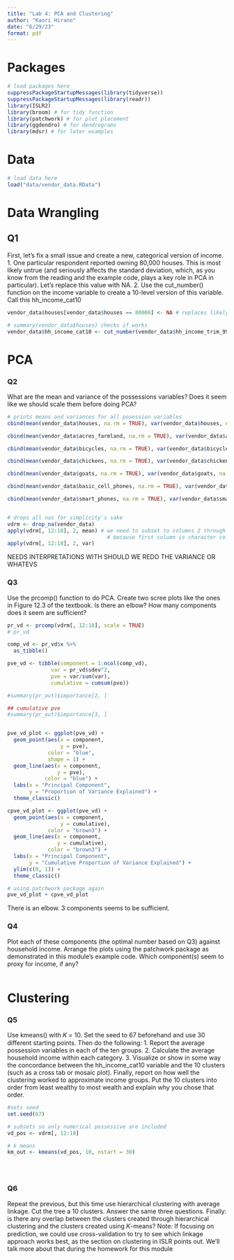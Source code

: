 ```yaml
---
title: "Lab 4: PCA and Clustering"
author: "Kaori Hirano"
date: "6/29/23"
format: pdf
---
```


# Packages

```r
# load packages here
suppressPackageStartupMessages(library(tidyverse))
suppressPackageStartupMessages(library(readr))
library(ISLR2)
library(broom) # for tidy function
library(patchwork) # for plot placement
library(ggdendro) # for dendrograms
library(mdsr) # for later examples
```

# Data  

```r
# load data here
load("data/vendor_data.RData")
```


# Data Wrangling

## Q1 
First, let’s fix a small issue and create a new, categorical version of income.
1. One particular respondent reported owning 80,000 houses. This is most likely untrue
(and seriously affects the standard deviation, which, as you know from the reading and
the example code, plays a key role in PCA in particular). Let’s replace this value with
NA.
2. Use the cut_number() function on the income variable to create a 10-level version of
this variable. Call this hh_income_cat10
```r
vendor_data$houses[vendor_data$houses == 80000] <- NA # replaces likely mistake with NA

# summary(vendor_data$houses) checks if works
vendor_data$hh_income_cat10 <- cut_number(vendor_data$hh_income_trim_99, 10) # cuts income into 10 groups
```

# PCA
### Q2
What are the mean and variance of the possessions variables? Does it seem like we should
scale them before doing PCA?
```r
# prints means and variances for all posession variables
cbind(mean(vendor_data$houses, na.rm = TRUE), var(vendor_data$houses, na.rm= TRUE))

cbind(mean(vendor_data$acres_farmland, na.rm = TRUE), var(vendor_data$acres_farmland, na.rm= TRUE))

cbind(mean(vendor_data$bicycles, na.rm = TRUE), var(vendor_data$bicycles, na.rm= TRUE))

cbind(mean(vendor_data$chickens, na.rm = TRUE), var(vendor_data$chickens, na.rm= TRUE))

cbind(mean(vendor_data$goats, na.rm = TRUE), var(vendor_data$goats, na.rm= TRUE))

cbind(mean(vendor_data$basic_cell_phones, na.rm = TRUE), var(vendor_data$basic_cell_phones, na.rm= TRUE))

cbind(mean(vendor_data$smart_phones, na.rm = TRUE), var(vendor_data$smart_phones, na.rm= TRUE))


# drops all nas for simplicity's sake
vdrm <- drop_na(vendor_data)
apply(vdrm[, 12:18], 2, mean) # we need to subset to columns 2 through 5 
                                # because first column is character column
apply(vdrm[, 12:18], 2, var)
```
NEEDS INTERPRETATIONS WITH SHOULD WE REDO THE VARIANCE OR WHATEVS

### Q3
Use the prcomp() function to do PCA. Create two scree plots like the ones in Figure 12.3 of
the textbook. Is there an elbow? How many components does it seem are sufficient?
```r
pr_vd <- prcomp(vdrm[, 12:18], scale = TRUE) 
# pr_vd

comp_vd <- pr_vd$x %>% 
  as_tibble()

pve_vd <- tibble(component = 1:ncol(comp_vd),
              var = pr_vd$sdev^2,
              pve = var/sum(var),
              cumulative = cumsum(pve))

#summary(pr_out)$importance[2, ]

## cumulative pve
#summary(pr_out)$importance[3, ]


pve_vd_plot <- ggplot(pve_vd) +
  geom_point(aes(x = component,
                 y = pve),
             color = "blue",
             shape = 1) +
  geom_line(aes(x = component,
                y = pve), 
            color = "blue") +
  labs(x = "Principal Component",
       y = "Proportion of Variance Explained") +
  theme_classic()

cpve_vd_plot <- ggplot(pve_vd) +
  geom_point(aes(x = component,
                 y = cumulative),
             color = "brown3") +
  geom_line(aes(x = component,
                y = cumulative),
             color = "brown3") +
  labs(x = "Principal Component",
       y = "Cumulative Proportion of Variance Explained") +
  ylim(c(0, 1)) +
  theme_classic()  

# using patchwork package again
pve_vd_plot + cpve_vd_plot
```
There is an elbow. 3 components seems to be sufficient. 

### Q4
Plot each of these components (the optimal number based on Q3) against household income.
Arrange the plots using the patchwork package as demonstrated in this module’s example
code. Which component(s) seem to proxy for income, if any?
```r



```


# Clustering
### Q5
Use kmeans() with 𝐾 = 10. Set the seed to 67 beforehand and use 30 different starting
points.
Then do the following:
1. Report the average possession variables in each of the ten groups.
2. Calculate the average household income within each category.
3. Visualize or show in some way the concordance between the hh_income_cat10 variable
and the 10 clusters (such as a cross tab or mosaic plot).
Finally, report on how well the clustering worked to approximate income groups. Put the 10
clusters into order from least wealthy to most wealth and explain why you chose that order.
```r
#sets seed
set.seed(67)

# subsets so only numerical possessive are included
vd_pos <- vdrm[, 12:18]

# k means
km_out <- kmeans(vd_pos, 10, nstart = 30)
```

```r

```

```r

```

```r

```
### Q6
Repeat the previous, but this time use hierarchical clustering with average linkage. Cut the
tree a 10 clusters. Answer the same three questions.
Finally: is there any overlap between the clusters created through hierarchical clustering and
the clusters created using 𝐾-means?
Note: If focusing on prediction, we could use cross-validation to try to see which linkage
approach works best, as the section on clustering in ISLR points out. We’ll talk more about
that during the homework for this module

```r

```

```r

```

```r

```

```r

```